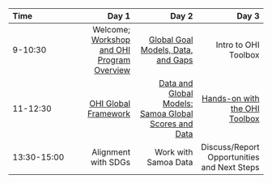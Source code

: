 |Time       |      Day 1|      Day 2|      Day 3|
|:----------|----------:|----------:|----------:|
|9-10:30 | Welcome; [Workshop and OHI Program Overview](https://docs.google.com/presentation/d/e/2PACX-1vSpjTyRVvef4PTaarlUaIdaZGaI-QaPeqcxbMmZYfJbmV6hD3tZqSQuvHX64TkfY3NxvjwHd_yaTbbB/pub?start=false&loop=false&delayms=3000) | [Global Goal Models, Data, and Gaps](https://docs.google.com/presentation/d/e/2PACX-1vTfFGt7p_PGOz9FwM8vqwPVKH8yraypbzyOBJyyMyObGrVOwNjSpXLxJtuFOznGiazt6uFGpO8pAI0H/pub?start=false&loop=false&delayms=3000)  | Intro to OHI Toolbox |
|11-12:30 | [OHI Global Framework ](https://docs.google.com/presentation/d/e/2PACX-1vSM4QXmuRDgF0BvvTTY_nuzt0iSl4Pgr8_L6uEtLO_tdwmnVGwzOnK2kR-lk4AyrPuUESwXTMKA3vD3/pub?start=false&loop=false&delayms=3000) | [Data and Global Models: Samoa Global Scores and Data](http://ohi-science.org/sam/workshop-explore-data) |  [Hands-on with the OHI Toolbox](https://rawgit.com/OHI-Science/sam/master/eez/workshop-toolbox.html) |
|13:30-15:00 | Alignment with SDGs  | Work with Samoa Data |  Discuss/Report Opportunities and Next Steps |


<!----
TODO: chat with Erin

- Welcome activity? Intro everyone?
- Update OHI Overview talk and schedule link
--->
